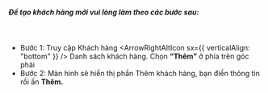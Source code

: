 
##### Để tạo khách hàng mới vui lòng làm theo các bước sau:

<br />

- Bước 1: Truy cập Khách hàng <ArrowRightAltIcon sx={{ verticalAlign: "bottom" }} /> Danh sách khách hàng. Chọn **“Thêm”** ở phía trên góc phải
- Bước 2: Màn hình sẽ hiển thị phần Thêm khách hàng, bạn điền thông tin rồi ấn **Thêm.**
